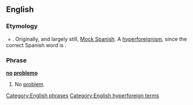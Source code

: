 ==English==

===Etymology===
{{term|no problem}} + {{term|-o}}.  Originally, and largely still, [[w:Mock Spanish|Mock Spanish]].  A [[hyperforeignism]], since the correct Spanish word is {{term|problema||problem|lang=es}}.

===Phrase===
'''[[no]] [[problemo]]'''

# {{informal}} No [[problem]].

[[Category:English phrases]]
[[Category:English hyperforeign terms]]